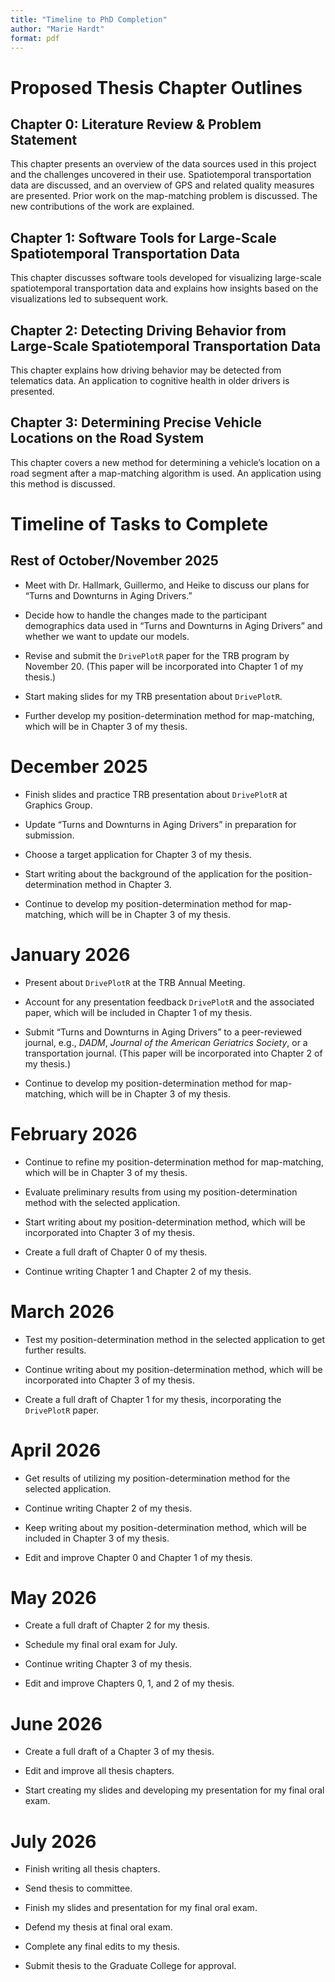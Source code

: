 ```yaml
---
title: "Timeline to PhD Completion"
author: "Marie Hardt"
format: pdf
---
```


# Proposed Thesis Chapter Outlines

## Chapter 0: Literature Review & Problem Statement

This chapter presents an overview of the data sources used in this project and the challenges uncovered in their use. Spatiotemporal transportation data are discussed, and an overview of GPS and related quality measures are presented. Prior work on the map-matching problem is discussed. The new contributions of the work are explained.

## Chapter 1: Software Tools for Large-Scale Spatiotemporal Transportation Data

This chapter discusses software tools developed for visualizing large-scale spatiotemporal transportation data and explains how insights based on the visualizations led to subsequent work.

## Chapter 2: Detecting Driving Behavior from Large-Scale Spatiotemporal Transportation Data

This chapter explains how driving behavior may be detected from telematics data. An application to cognitive health in older drivers is presented.

## Chapter 3: Determining Precise Vehicle Locations on the Road System

This chapter covers a new method for determining a vehicle's location on a road segment after a map-matching algorithm is used. An application using this method is discussed.

# Timeline of Tasks to Complete

## Rest of October/November 2025

* Meet with Dr. Hallmark, Guillermo, and Heike to discuss our plans for "Turns and Downturns in Aging Drivers."

* Decide how to handle the changes made to the participant demographics data used in "Turns and Downturns in Aging Drivers" and whether we want to update our models.

* Revise and submit the `DrivePlotR` paper for the TRB program by November 20. (This paper will be incorporated into Chapter 1 of my thesis.)

* Start making slides for my TRB presentation about `DrivePlotR`.

* Further develop my position-determination method for map-matching, which will be in Chapter 3 of my thesis.

# December 2025

* Finish slides and practice TRB presentation about `DrivePlotR` at Graphics Group.

* Update "Turns and Downturns in Aging Drivers" in preparation for submission.

* Choose a target application for Chapter 3 of my thesis.

* Start writing about the background of the application for the position-determination method in Chapter 3.

* Continue to develop my position-determination method for map-matching, which will be in Chapter 3 of my thesis.

# January 2026

* Present about `DrivePlotR` at the TRB Annual Meeting.

* Account for any presentation feedback `DrivePlotR` and the associated paper, which will be included in Chapter 1 of my thesis.

* Submit "Turns and Downturns in Aging Drivers" to a peer-reviewed journal, e.g., *DADM*, *Journal of the American Geriatrics Society*, or a transportation journal. (This paper will be incorporated into Chapter 2 of my thesis.)

* Continue to develop my position-determination method for map-matching, which will be in Chapter 3 of my thesis.

# February 2026

* Continue to refine my position-determination method for map-matching, which will be in Chapter 3 of my thesis.

* Evaluate preliminary results from using my position-determination method with the selected application.

* Start writing about my position-determination method, which will be incorporated into Chapter 3 of my thesis. 

* Create a full draft of Chapter 0 of my thesis.

* Continue writing Chapter 1 and Chapter 2 of my thesis.

# March 2026

* Test my position-determination method in the selected application to get further results. 

* Continue writing about my position-determination method, which will be incorporated into Chapter 3 of my thesis. 

* Create a full draft of Chapter 1 for my thesis, incorporating the `DrivePlotR` paper.

# April 2026

* Get results of utilizing my position-determination method for the selected application.

* Continue writing Chapter 2 of my thesis.

* Keep writing about my position-determination method, which will be included in Chapter 3 of my thesis.

* Edit and improve Chapter 0 and Chapter 1 of my thesis.

# May 2026

* Create a full draft of Chapter 2 for my thesis.

* Schedule my final oral exam for July.

* Continue writing Chapter 3 of my thesis.

* Edit and improve Chapters 0, 1, and 2 of my thesis.

# June 2026

* Create a full draft of a Chapter 3 of my thesis.

* Edit and improve all thesis chapters.

* Start creating my slides and developing my presentation for my final oral exam.

# July 2026

* Finish writing all thesis chapters.

* Send thesis to committee.

* Finish my slides and presentation for my final oral exam.

* Defend my thesis at final oral exam.

* Complete any final edits to my thesis.

* Submit thesis to the Graduate College for approval.

